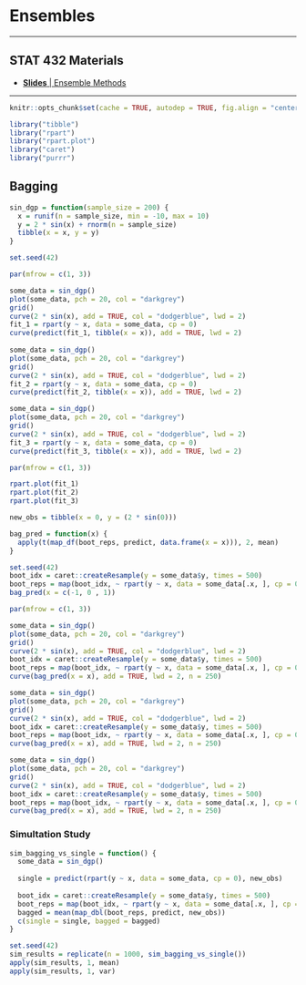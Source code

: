 # Ensembles

***

## STAT 432 Materials

- [**Slides** | Ensemble Methods](https://fall-2019.stat432.org/slides/ensembles.pdf)

***

```r
knitr::opts_chunk$set(cache = TRUE, autodep = TRUE, fig.align = "center")
```

```r
library("tibble")
library("rpart")
library("rpart.plot")
library("caret")
library("purrr")
```

## Bagging

```r
sin_dgp = function(sample_size = 200) {
  x = runif(n = sample_size, min = -10, max = 10)
  y = 2 * sin(x) + rnorm(n = sample_size)
  tibble(x = x, y = y)
}
```

```r
set.seed(42)
```

```r
par(mfrow = c(1, 3))

some_data = sin_dgp()
plot(some_data, pch = 20, col = "darkgrey")
grid()
curve(2 * sin(x), add = TRUE, col = "dodgerblue", lwd = 2)
fit_1 = rpart(y ~ x, data = some_data, cp = 0)
curve(predict(fit_1, tibble(x = x)), add = TRUE, lwd = 2)
      
some_data = sin_dgp()
plot(some_data, pch = 20, col = "darkgrey")
grid()
curve(2 * sin(x), add = TRUE, col = "dodgerblue", lwd = 2)
fit_2 = rpart(y ~ x, data = some_data, cp = 0)
curve(predict(fit_2, tibble(x = x)), add = TRUE, lwd = 2)

some_data = sin_dgp()
plot(some_data, pch = 20, col = "darkgrey")
grid()
curve(2 * sin(x), add = TRUE, col = "dodgerblue", lwd = 2)
fit_3 = rpart(y ~ x, data = some_data, cp = 0)
curve(predict(fit_3, tibble(x = x)), add = TRUE, lwd = 2)
```

```r
par(mfrow = c(1, 3))

rpart.plot(fit_1)
rpart.plot(fit_2)
rpart.plot(fit_3)
```

```r
new_obs = tibble(x = 0, y = (2 * sin(0)))
```

```r
bag_pred = function(x) {
  apply(t(map_df(boot_reps, predict, data.frame(x = x))), 2, mean)
}

set.seed(42)
boot_idx = caret::createResample(y = some_data$y, times = 500)
boot_reps = map(boot_idx, ~ rpart(y ~ x, data = some_data[.x, ], cp = 0))
bag_pred(x = c(-1, 0 , 1))
```

```r
par(mfrow = c(1, 3))

some_data = sin_dgp()
plot(some_data, pch = 20, col = "darkgrey")
grid()
curve(2 * sin(x), add = TRUE, col = "dodgerblue", lwd = 2)
boot_idx = caret::createResample(y = some_data$y, times = 500)
boot_reps = map(boot_idx, ~ rpart(y ~ x, data = some_data[.x, ], cp = 0))
curve(bag_pred(x = x), add = TRUE, lwd = 2, n = 250)

some_data = sin_dgp()
plot(some_data, pch = 20, col = "darkgrey")
grid()
curve(2 * sin(x), add = TRUE, col = "dodgerblue", lwd = 2)
boot_idx = caret::createResample(y = some_data$y, times = 500)
boot_reps = map(boot_idx, ~ rpart(y ~ x, data = some_data[.x, ], cp = 0))
curve(bag_pred(x = x), add = TRUE, lwd = 2, n = 250)

some_data = sin_dgp()
plot(some_data, pch = 20, col = "darkgrey")
grid()
curve(2 * sin(x), add = TRUE, col = "dodgerblue", lwd = 2)
boot_idx = caret::createResample(y = some_data$y, times = 500)
boot_reps = map(boot_idx, ~ rpart(y ~ x, data = some_data[.x, ], cp = 0))
curve(bag_pred(x = x), add = TRUE, lwd = 2, n = 250)
```

### Simultation Study

```r
sim_bagging_vs_single = function() {
  some_data = sin_dgp()
  
  single = predict(rpart(y ~ x, data = some_data, cp = 0), new_obs)
  
  boot_idx = caret::createResample(y = some_data$y, times = 500)
  boot_reps = map(boot_idx, ~ rpart(y ~ x, data = some_data[.x, ], cp = 0))
  bagged = mean(map_dbl(boot_reps, predict, new_obs))
  c(single = single, bagged = bagged)
}

set.seed(42)
sim_results = replicate(n = 1000, sim_bagging_vs_single())
apply(sim_results, 1, mean)
apply(sim_results, 1, var)
```
